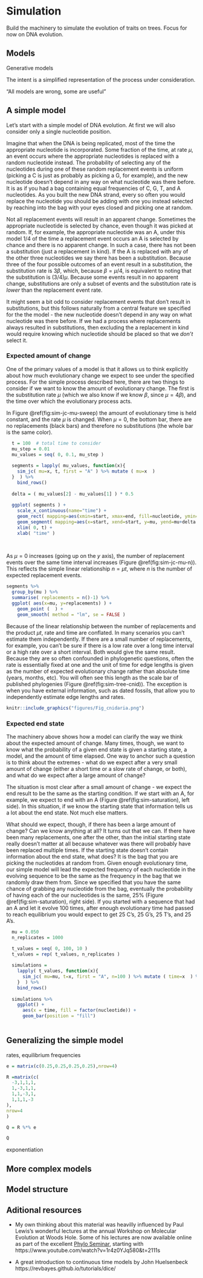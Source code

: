 # Simulation

Build the machinery to simulate the evolution of traits on trees. Focus for now on DNA evolution.


## Models

Generative models

The intent is a simplified representation of the process under consideration.

"All models are wrong, some are useful"


## A simple model

Let's start with a simple model of DNA evolution. At first we will also consider only a single nucleotide position.

Imagine that when the DNA is being replicated, most of the time the appropriate nucleotide is incorporated. Some fraction of the time, at rate $\mu$, an event occurs where the appropriate nucleotides is replaced with a random nucleotide instead. The probability of selecting any of the nucleotides during one of these random replacement events is uniform (picking a C is just as probably as picking a G, for example), and the new nucleotide doesn't depend in any way on what nucleotide was there before. It is as if you had a bag containing equal frequencies of C, G, T, and A nucleotides. As you built the new DNA strand, every so often you would replace the nucleotide you should be adding with one you instead selected by reaching into the bag with your eyes closed and picking one at random.

Not all replacement events will result in an apparent change. Sometimes the appropriate nucleotide is selected by chance, even though it was picked at random. If, for example, the appropriate nucleotide was an A, under this model $1/4$ of the time a replacement event occurs an A is selected by chance and there is no apparent change. In such a case, there has not been a substitution (just a replacement in kind). If the A is replaced with any of the other three nucleotides we say there has been a substitution. Because three of the four possible outcomes of an event result in a substitution, the substitution rate is $3\beta$, which, because $\beta=\mu/4$, is equivalent to noting that the substitution is $(3/4) \mu$. Because some events result in no apparent change, substitutions are only a subset of events and the substitution rate is *lower* than the replacement event rate.

It might seem a bit odd to consider replacement events that don't result in substitutions, but this follows naturally from a central feature we specified for the the model - the new nucleotide doesn't depend in any way on what nucleotide was there before. If we had a process where replacements always resulted in substitutions, then excluding the a replacement in kind would require knowing which nucleotide should be placed so that we *don't* select it.

### Expected amount of change

One of the primary values of a model is that it allows us to think explicitly about how much evolutionary change we expect to see under the specified process. For the simple process described here, there are two things to consider if we want to know the amount of evolutionary change. The first is the substitution rate $\mu$ (which we also know if we know  $\beta$, since $\mu=4\beta$), and the time over which the evolutionary process acts. 

In Figure \@ref(fig:sim-jc-mu-sweep) the amount of evolutionary time is held constant, and the rate $\mu$ is changed. When $\mu=0$, the bottom bar, there are no replacements (black bars) and therefore no substitutions (the whole bar is the same color). 

```r

  t = 100  # total time to consider
  mu_step = 0.01
  mu_values = seq( 0, 0.1, mu_step )
  
  segments = lapply( mu_values, function(x){
    sim_jc( mu=x, t, first = "A" ) %>% mutate ( mu=x  )
  }  ) %>%
    bind_rows()
  
  delta = ( mu_values[2] - mu_values[1] ) * 0.5
  
  ggplot( segments ) +
    scale_x_continuous(name="time") +
    geom_rect( mapping=aes(xmin=start, xmax=end, fill=nucleotide, ymin=mu, ymax=mu+delta ) ) +
    geom_segment( mapping=aes(x=start, xend=start, y=mu, yend=mu+delta ) ) +
    xlim( 0, t) +
    xlab( "time" )
    
  
```

As $\mu=0$ increases (going up on the $y$ axis), the number of replacement events over the same time interval increases (Figure \@ref(fig:sim-jc-mu-n)). This reflects the simple linear relationship $n=\mu t$, where $n$ is the number of expected replacement events.



```r

segments %>% 
  group_by(mu ) %>% 
  summarise( replacements = n()-1) %>% 
  ggplot( aes(x=mu, y=replacements) ) + 
    geom_point (  ) + 
    geom_smooth( method = "lm", se = FALSE )

```

Because of the linear relationship between the number of replacements and the product $\mu t$, rate and time are conflated. In many scenarios you can't estimate them independently. If there are a small number of replacements, for example, you can't be sure if there is a low rate over a long time interval or a high rate over a short interval. Both would give the same result. Because they are so often confounded in phylogenetic questions, often the rate is essentially fixed at one and the unit of time for edge lengths is given as the number of expected evolutionary change rather than absolute time (years, months, etc). You will often see this length as the scale bar of published phylogenies (Figure \@ref(fig:sim-tree-cnid)). The exception is when you have external information, such as dated fossils, that allow you to independently estimate edge lengths and rates.



```r

knitr::include_graphics("figures/Fig_cnidaria.png")

```

### Expected end state

The machinery above shows how a model can clarify the way we think about the expected amount of change. Many times, though, we want to know what the probability of a given end state is given a starting state, a model, and the amount of time elapsed. One way to anchor such a  question is to think about the extremes - what do we expect after a very small amount of change (either a short time or a slow rate of change, or both), and what do we expect after a large amount of change?

The situation is most clear after a small amount of change - we expect the end result to be the same as the starting condition. If we start with an A, for example, we expect to end with an A (Figure \@ref(fig:sim-saturation), left side). In this situation, if we know the starting state that information tells us a lot about the end state. Not much else matters.

What should we expect, though, if there has been a large amount of change? Can we know anything at all? It turns out that we can. If there have been many replacements, one after the other, than the initial starting state really doesn't matter at all because whatever was there will probably have been replaced multiple times. If the starting state doesn't contain information about the end state, what does? It is the bag that you are picking the nucleotides at random from. Given enough evolutionary time, our simple model will lead the expected frequency of each nucleotide in the evolving sequence to be the same as the frequency in the bag that we randomly draw them from. Since we specified that you have the same chance of grabbing any nucleotide from the bag, eventually the probability of having each of the our nucleotides is the same, 25% (Figure \@ref(fig:sim-saturation), right side). If you started with a sequence that had an A and let it evolve 100 times, after enough evolutionary time had passed to reach equilibrium you would expect to get 25 C's, 25 G's, 25 T's, and 25 A's.

```r
  mu = 0.050
  n_replicates = 1000
```


```r


  t_values = seq( 0, 100, 10 )
  t_values = rep( t_values, n_replicates )
  
  simulations = 
    lapply( t_values, function(x){
      sim_jc( mu=mu, t=x, first = "A", n=100 ) %>% mutate ( time=x  ) %>% slice_tail( n=1 )
    }  ) %>% 
    bind_rows()
  
  simulations %>% 
    ggplot() +
      aes(x = time, fill = factor(nucleotide)) +
      geom_bar(position = "fill")
  


```




## Generalizing the simple model





rates, equilibrium frequencies

```r

e = matrix(c(0.25,0.25,0.25,0.25),nrow=4)

R =matrix(c(
  -3,1,1,1,
  1,-3,1,1,
  1,1,-3,1,
  1,1,1,-3
),
nrow=4
)

Q = R %*% e

Q

```


exponentiation


## More complex models



## Model structure





## Aditional resources

- My own thinking about this material was heavilly influenced by Paul Lewis's wonderful lectures at the annual Workshop on Molecular Evolution at Woods Hole. Some of his lectures are now available online as part of the excellent [Phylo Seminar](https://www.youtube.com/channel/UCbAzhfySv7nLCrNYqZvBSMg), starting with https://www.youtube.com/watch?v=1r4z0YJq580&t=2111s

- A great introduction to continuous time models by John Huelsenbeck https://revbayes.github.io/tutorials/dice/

